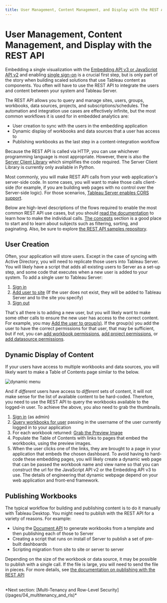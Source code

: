 ```yaml
---
title: User Management, Content Management, and Display with the REST API
---
```



# User Management, Content Management, and Display with the REST API

Embedding a single visualization with the [Embedding API v3 or JavaScript API v2](/pages/01_embedding_and_jsapi) and enabling [single sign-on](/pages/02_auth_and_sso) is a crucial first step, but is only part of the story when building scaled solutions that use Tableau content as components. You often will have to use the REST API to integrate the users and content between your system and Tableau Server.

The REST API allows you to query and manage sites, users, groups, workbooks, data sources, projects, and subscriptions/schedules. The automation and integration use cases are effectively infinite, but the most common workflows it is used for in embedded analytics are:

* User creation to sync with the users in the embedding application
* Dynamic display of workbooks and data sources that a user has access to
* Publishing workbooks as the last step in a content-integration workflow

Because the REST API is called via HTTP, you can use whichever programming language is most appropriate. However, there is also the [Server Client Library](https://github.com/tableau/server-client-python) which simplifies the code required. The Server Client Library is currently only available in Python.

Most commonly, you will make REST API calls from your web application's server-side code. In some cases, you will want to make those calls client-side (for example, if you are building web pages with no control over the Server-side logic). For those scenarios, [Tableau Server enables CORS support](https://onlinehelp.tableau.com/current/api/rest_api/en-us/REST/rest_api_concepts_fundamentals.htm#Enabling).

Below are high-level descriptions of the flows required to enable the most common REST API use cases, but you should [read the documentation](https://onlinehelp.tableau.com/current/api/rest_api/en-us/help.htm) to learn how to make the individual calls. [The concepts](https://onlinehelp.tableau.com/current/api/rest_api/en-us/help.htm#REST/rest_api_concepts.htm%3FTocPath%3DConcepts%7C_____0) section is a good place to start and to learn about subjects such as filtering, sorting, and paginating. Also, be sure to explore [the REST API samples repository](https://github.com/tableau/rest-api-samples).

## User Creation

Often, your application will store users. Except in the case of syncing with Active Directory, you will need to replicate those users into Tableau Server. You will likely have a script that adds all existing users to Server as a set-up step, and some code that executes when a new user is added to your system. To add a single user to Tableau Server:

1. [Sign in](https://onlinehelp.tableau.com/current/api/rest_api/en-us/help.htm#REST/rest_api_ref.htm#Sign_In%3FTocPath%3DAPI%2520Reference%7C_____77)
1. [Add user to site](https://onlinehelp.tableau.com/current/api/rest_api/en-us/help.htm#REST/rest_api_ref.htm#Add_User_to_Site%3FTocPath%3DAPI%2520Reference%7C_____9) (If the user does not exist, they will be added to Tableau Server and to the site you specify)
1. [Sign out](https://onlinehelp.tableau.com/current/api/rest_api/en-us/help.htm#REST/rest_api_ref.htm#Sign_Out%3FTocPath%3DAPI%2520Reference%7C_____78)

That's all there is to adding a new user, but you will likely want to make some other calls to ensure the new user has access to the correct content. For example, you may [Add the user to group(s)](https://onlinehelp.tableau.com/current/api/rest_api/en-us/help.htm#REST/rest_api_ref.htm#Add_User_to_Group%3FTocPath%3DAPI%2520Reference%7C_____8). If the group(s) you add the user to have the correct permissions for that user, that may be sufficient, but if not, you can [add workbook permissions](https://onlinehelp.tableau.com/current/api/rest_api/en-us/help.htm#REST/rest_api_ref.htm#Add_Workbook_Permissions%3FTocPath%3DAPI%2520Reference%7C_____11), [add project permissions](https://onlinehelp.tableau.com/current/api/rest_api/en-us/help.htm#REST/rest_api_ref.htm#Add_Project_Permissions%3FTocPath%3DAPI%2520Reference%7C_____6), or [add datasource permissions](https://onlinehelp.tableau.com/current/api/rest_api/en-us/help.htm#REST/rest_api_ref.htm#Add_Datasource_Permissions%3FTocPath%3DAPI%2520Reference%7C_____3).

## Dynamic Display of Content

If your users have access to multiple workbooks and data sources, you will likely want to make a Table of Contents page similar to the below.

<Img
  alt='dynamic menu' 
  src='/viz_TOC.png' 
  width={700}
  height={800}
/>


And if *different* users have access to *different* sets of content, it will not make sense for the list of available content to be hard-coded. Therefore, you need to use the REST API to query the workbooks available to the logged-in user. To achieve the above, you also need to grab the thumbnails.

1. [Sign in](https://onlinehelp.tableau.com/current/api/rest_api/en-us/help.htm#REST/rest_api_ref.htm#Sign_In%3FTocPath%3DAPI%2520Reference%7C_____77) (as admin)
2. [Query workbooks for user](https://onlinehelp.tableau.com/current/api/rest_api/en-us/help.htm#REST/rest_api_ref.htm#Query_Workbooks_for_User%3FTocPath%3DAPI%2520Reference%7C_____71) passing in the username of the user currently logged in to your application
3. For each workbook returned: [Grab the Preview Image](https://onlinehelp.tableau.com/current/api/rest_api/en-us/help.htm#REST/rest_api_ref.htm#Query_View_Preview_Image%3FTocPath%3DAPI%2520Reference%7C_____63)
4. Populate the Table of Contents with links to pages that embed the workbooks, using the preview images.
5. When the user clicks one of the links, they are brought to a page in your application that embeds the chosen dashboard. To avoid having to hard-code these embedding pages, you will likely create a dynamic web page that can be passed the workbook name and view name so that you can construct the url for the JavaScript API v2 or the Embedding API v3 to use. The details of engineering that dynamic webpage depend on your web application and front-end framework.

## Publishing Workbooks

The typical workflow for building and publishing content is to do it manually with Tableau Desktop. You might need to publish with the REST API for a variety of reasons. For example:

* Using the [Document API](/pages/04_multitenancy_and_rls) to generate workbooks from a template and then publishing each of those to Server
* Creating a script that runs on install of Server to publish a set of pre-built dashboards
* Scripting migration from site to site or server to server

Depending on the size of the workbook or data source, it may be possible to publish with a single call. If the file is large, you will need to send the file in pieces. For more details, see [the documentation on publishing with the REST API](https://onlinehelp.tableau.com/current/api/rest_api/en-us/help.htm#REST/rest_api_concepts_publish.htm%3FTocPath%3DConcepts%7C_____11)

<br />
*Next section: [Multi-Tenancy and Row-Level Security](/pages/04_multitenancy_and_rls)*
